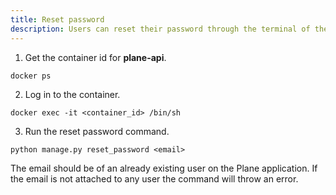 ```yaml
---
title: Reset password
description: Users can reset their password through the terminal of the Plane application. You need to login to backend docker container and run the below command for resetting a user's password.
---
```

1. Get the container id for **plane-api**.
```
docker ps
``` 

2. Log in to the container.
```
docker exec -it <container_id> /bin/sh
```

3. Run the reset password command.
```
python manage.py reset_password <email>
```
<Tip>
The email should be of an already existing user on the Plane application. If the email is not attached to any user the command will throw an error.
</Tip>